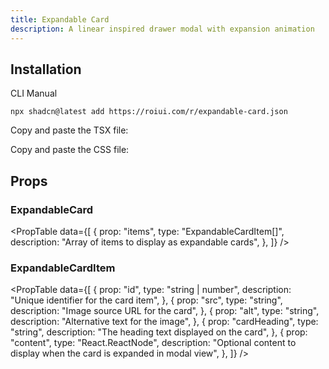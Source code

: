 ```yaml
---
title: Expandable Card
description: A linear inspired drawer modal with expansion animation
---
```


<ComponentPreview name="expandable-card-demo" />

## Installation

<InstallationTabs>

<InstallationTabsList>
    <InstallationTabsTrigger value="cli">CLI</InstallationTabsTrigger>
    <InstallationTabsTrigger value="manual">Manual</InstallationTabsTrigger>
</InstallationTabsList>

<InstallationTabsContent value="cli">

```package-install
npx shadcn@latest add https://roiui.com/r/expandable-card.json
```

</InstallationTabsContent>

<InstallationTabsContent value="manual" data-manual="true">

Copy and paste the TSX file:

<ComponentSource
    src="registry/brook/ui/expandable-card/expandable-card.tsx"
    title="components/ui/expandable-card.tsx"
    collapsible={true}
/>

Copy and paste the CSS file:

<ComponentSource
    src="registry/brook/ui/expandable-card/expandable-card.module.css"
    title="components/ui/expandable-card.module.css"
    language="css"
    collapsible={true}
/>

</InstallationTabsContent>

</InstallationTabs>

## Props

### ExpandableCard

<PropTable
    data={[
        {
            prop: "items",
            type: "ExpandableCardItem[]",
            description: "Array of items to display as expandable cards",
        },
    ]}
/>

### ExpandableCardItem

<PropTable
    data={[
        {
            prop: "id",
            type: "string | number",
            description: "Unique identifier for the card item",
        },
        {
            prop: "src",
            type: "string",
            description: "Image source URL for the card",
        },
        {
            prop: "alt",
            type: "string",
            description: "Alternative text for the image",
        },
        {
            prop: "cardHeading",
            type: "string",
            description: "The heading text displayed on the card",
        },
        {
            prop: "content",
            type: "React.ReactNode",
            description:
                "Optional content to display when the card is expanded in modal view",
        },
    ]}
/>
